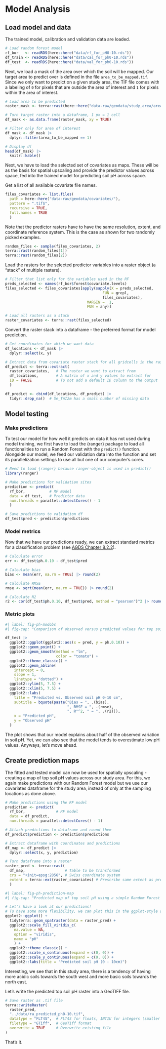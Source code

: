 # Model Analysis {#sec-modelanalysis}

## Load model and data

The trained model, calibration and validation data are loaded.
```r
# Load random forest model
rf_bor   <- readRDS(here::here("data/rf_for_pH0-10.rds"))
df_train <- readRDS(here::here("data/cal_for_ph0-10.rds"))
df_test  <- readRDS(here::here("data/val_for_ph0-10.rds"))
```

Next, we load a mask of the area over which the soil will be mapped.
Our target area to predict over is defined in the file `area_to_be_mapped.tif`. Since we only want to predict on a given study area, the TIF file comes with a labeling of `0` for pixels that are outside the area of interest and `1` for pixels within the area of interest.

```r
# Load area to be predicted
raster_mask <- terra::rast(here::here("data-raw/geodata/study_area/area_to_be_mapped.tif"))

# Turn target raster into a dataframe, 1 px = 1 cell
df_mask <- as.data.frame(raster_mask, xy = TRUE)

# Filter only for area of interest
df_mask <- df_mask |> 
  dplyr::filter(area_to_be_mapped == 1)

# Display df
head(df_mask) |> 
  knitr::kable()
```

Next, we have to load the selected set of covariates as maps. These will be as the basis for spatial upscaling and provide the predictor values across space, fed into the trained model for predicting soil pH across space.

Get a list of all available covariate file names.
```r
files_covariates <- list.files(
  path = here::here("data-raw/geodata/covariates/"), 
  pattern = ".tif$",
  recursive = TRUE, 
  full.names = TRUE
  )
```

Note that the predictor rasters have to have the same resolution, extent, and coordinate reference system. This is the case as shown for two randomly picked examples.
```r
random_files <- sample(files_covariates, 2)
terra::rast(random_files[1])
terra::rast(random_files[2])
```

Load the rasters for the selected predictor variables into a raster object (a "stack" of multiple rasters).
```r
# Filter that list only for the variables used in the RF
preds_selected <- names(rf_bor$forest$covariate.levels)
files_selected <- files_covariates[apply(sapply(X = preds_selected, 
                                            FUN = grepl, 
                                            files_covariates), 
                                     MARGIN =  1, 
                                     FUN = any)]

# Load all rasters as a stack
raster_covariates <- terra::rast(files_selected)
```

Convert the raster stack into a dataframe - the preferred format for model prediction.
```r
# Get coordinates for which we want data
df_locations <- df_mask |> 
  dplyr::select(x, y)

# Extract data from covariate raster stack for all gridcells in the raster
df_predict <- terra::extract(
  raster_covariates,   # The raster we want to extract from
  df_locations,        # A matrix of x and y values to extract for
  ID = FALSE           # To not add a default ID column to the output
  )

df_predict <- cbind(df_locations, df_predict) |> 
  tidyr::drop_na()  # Se_TWI2m has a small number of missing data
```

## Model testing

### Make predictions

To test our model for how well it predicts on data it has not used during model training, we first have to load the {ranger} package to load all functionalities to run a Random Forest with the `predict()` function. Alongside our model, we feed our validation data into the function and set its parallelization settings to use all but one of our computer's cores.

```r
# Need to load {ranger} because ranger-object is used in predict()
library(ranger) 

# Make predictions for validation sites
prediction <- predict(
  rf_bor,           # RF model
  data = df_test,   # Predictor data
  num.threads = parallel::detectCores() - 1
  )

# Save predictions to validation df
df_test$pred <- prediction$predictions
```

### Model metrics

Now that we have our predictions ready, we can extract standard metrics for a classification problem (see [AGDS Chapter 8.2.2](https://geco-bern.github.io/agds/regressionclassification.html#regression)).

```r
# Calculate error
err <- df_test$ph.0.10 - df_test$pred

# Calculate bias
bias <- mean(err, na.rm = TRUE) |> round(2)

# Calculate RMSE
rmse <- sqrt(mean(err, na.rm = TRUE)) |> round(2)

# Calculate R2
r2 <- cor(df_test$ph.0.10, df_test$pred, method = "pearson")^2 |> round(2)
```

### Metric plots

```r
#| label: fig-ph-modobs
#| fig-cap: "Comparison of observed versus predicted values for top soil pH using a simple Random Forest model."

df_test |> 
  ggplot2::ggplot(ggplot2::aes(x = pred, y = ph.0.10)) +
  ggplot2::geom_point() +
  ggplot2::geom_smooth(method = "lm",
                       color = "tomato") +
  ggplot2::theme_classic() +
  ggplot2::geom_abline(
    intercept = 0, 
    slope = 1, 
    linetype = "dotted") +
  ggplot2::ylim(5, 7.5) +
  ggplot2::xlim(5, 7.5) +
  ggplot2::labs(
    title = "Predicted vs. Observed soil pH 0-10 cm",
    subtitle = bquote(paste("Bias = ", .(bias), 
                            ", RMSE = ", .(rmse), 
                            ", R"^2, " = ", .(r2))),
    x = "Predicted pH",
    y = "Observed pH"
  )
```

The plot shows that our model explains about half of the observed variation in soil pH. Yet, we can also see that the model tends to overestimate low pH values. Anyways, let's move ahead.

## Create prediction maps

The fitted and tested model can now be used for spatially upscaling - creating a map of top soil pH values across our study area. For this, we again make predictions with our Random Forest model but we use our covariates dataframe for the study area, instead of only at the sampling locations as done above.

```r
# Make predictions using the RF model
prediction <- predict(
  rf_bor,              # RF model
  data = df_predict,   
  num.threads = parallel::detectCores() - 1)

# Attach predictions to dataframe and round them
df_predict$prediction <- prediction$predictions
```

```r
# Extract dataframe with coordinates and predictions
df_map <- df_predict |>
  dplyr::select(x, y, prediction)

# Turn dataframe into a raster
raster_pred <- terra::rast(
  df_map,                  # Table to be transformed
  crs = "+init=epsg:2056", # Swiss coordinate system
  extent = terra::ext(raster_covariates) # Prescribe same extent as predictor rasters
  )
```

```r
#| label: fig-ph-prediction-map
#| fig-cap: "Predicted map of top soil pH using a simple Random Forest model."

# Let's have a look at our predictions!
# To have some more flexibility, we can plot this in the ggplot-style as such:
ggplot2::ggplot() +
  tidyterra::geom_spatraster(data = raster_pred) +
  ggplot2::scale_fill_viridis_c(
    na.value = NA,
    option = "viridis",
    name = "pH"
    ) +
  ggplot2::theme_classic() +
  ggplot2::scale_x_continuous(expand = c(0, 0)) +
  ggplot2::scale_y_continuous(expand = c(0, 0)) +
  ggplot2::labs(title = "Predicted soil pH (0 - 10cm)")
```

Interesting, we see that in this study area, there is a tendency of having more acidic soils towards the south west and more basic soils towards the north east. 

Let's write the predicted top soil pH raster into a GeoTIFF file.

```r
# Save raster as .tif file
terra::writeRaster(
  raster_pred,
  "../data/ra_predicted_ph0-10.tif",
  datatype = "FLT4S",  # FLT4S for floats, INT1U for integers (smaller file)
  filetype = "GTiff",  # GeoTiff format
  overwrite = TRUE     # Overwrite existing file
)
```

That's it.
